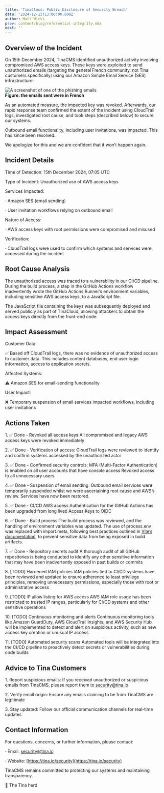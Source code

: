 ```yaml
---
title: 'TinaCloud: Public Disclosure of Security Breach'
date: '2024-12-23T13:00:00.000Z'
author: Matt Wicks
prev: content/blog/referential-integrity.mdx
next: ''
---
```


## Overview of the Incident

On 15th December 2024, TinaCMS identified unauthorized activity involving compromised AWS access keys. These keys were exploited to send unauthorized emails (targeting the general French community, not Tina customers specifically) using our Amazon Simple Email Service (SES) infrastructure.

![A screenshot of one of the phishing emails](/img/blog/2024-12-tinacloud-public-disclosure-security-breach/phishing-email.png "Figure: the emails sent were in French")\
**Figure: the emails sent were in French**

As an automated measure, the impacted key was revoked. Afterwards, our rapid response team confirmed the extent of the incident using CloudTrail logs, investigated root cause, and took steps (described below) to secure our systems.

Outbound email functionality, including user invitations, was impacted. This has since been resolved.

We apologize for this and we are confident that it won’t happen again.

## Incident Details

Time of Detection: 15th December 2024, 07:05 UTC

Type of Incident: Unauthorized use of AWS access keys

Services Impacted:

· Amazon SES (email sending)

· User invitation workflows relying on outbound email

Nature of Access:

· AWS access keys with root permissions were compromised and misused

Verification:

· CloudTrail logs were used to confirm which systems and services were accessed during the incident

## Root Cause Analysis

The unauthorized access was traced to a vulnerability in our CI/CD pipeline. During the build process, a step in the GitHub Actions workflow inadvertently wrote the GitHub Actions Runner’s environment variables, including sensitive AWS access keys, to a JavaScript file.

The JavaScript file containing the keys was subsequently deployed and served publicly as part of TinaCloud, allowing attackers to obtain the access keys directly from the front-end code.

## Impact Assessment

Customer Data:

✅ Based off CloudTrail logs, there was no evidence of unauthorized access to customer data.
This includes content databases, end user login information, access to application secrets.

Affected Systems:

⚠️ Amazon SES for email-sending functionality

User Impact:

❌ Temporary suspension of email services impacted workflows, including user invitations

## Actions Taken

1\. ✅ Done - Revoked all access keys
All compromised and legacy AWS access keys were revoked immediately

2\. ✅ Done - Verification of access:
CloudTrail logs were reviewed to identify and confirm systems accessed by the unauthorized actor

3\. ✅ Done - Confirmed security controls:
MFA (Multi-Factor Authentication) is enabled on all user accounts that have console access
Revoked access to all unnecessary users

4\. ✅ Done - Suspension of email sending:
Outbound email services were temporarily suspended whilst we were ascertaining root cause and AWS’s review.
Services have now been restored.

5\. ✅ Done - CI/CD AWS access
Authentication for the GitHub Actions has been upgraded from long lived Access Keys to OIDC

6\. ✅ Done - Build process
The build process was reviewed, and the handling of environment variables was updated.
The use of process.env was replaced with import.meta, following best practices outlined in [Vite’s documentation](https://vite.dev/config/shared-options.html#define), to prevent sensitive data from being exposed in build artifacts.

7\. ✅ Done - Repository secrets audit
A thorough audit of all GitHub repositories is being conducted to identify any other sensitive information that may have been inadvertently exposed in past builds or commits

8\. \[TODO] Hardened IAM policies
IAM policies tied to CI/CD systems have been reviewed and updated to ensure adherence to least privilege principles, removing unnecessary permissions, especially those with root or administrative access

9\. \[TODO] IP allow listing for AWS access
AWS IAM role usage has been restricted to trusted IP ranges, particularly for CI/CD systems and other sensitive operations

10\. \[TODO] Continuous monitoring and alerts
Continuous monitoring tools like Amazon GuardDuty, AWS CloudTrail Insights, and AWS Security Hub will be implemented to detect and alert on suspicious activity, such as new access key creation or unusual IP access

11\. \[TODO] Automated security scans
Automated tools will be integrated into the CI/CD pipeline to proactively detect secrets or vulnerabilities during code builds

## Advice to Tina Customers

1\. Report suspicious emails: If you received unauthorized or suspicious emails from TinaCMS, please report them to [security@tina.io](mailto\:security@tina.io)

2\. Verify email origin: Ensure any emails claiming to be from TinaCMS are legitimate

3\. Stay updated: Follow our official communication channels for real-time updates

## Contact Information

For questions, concerns, or further information, please contact:

· Email: [security@tina.io](mailto\:security@tina.io)

· Website: [https://tina.io/security](https://tina.io/security)

TinaCMS remains committed to protecting our systems and maintaining transparency.

🦙 The Tina herd

